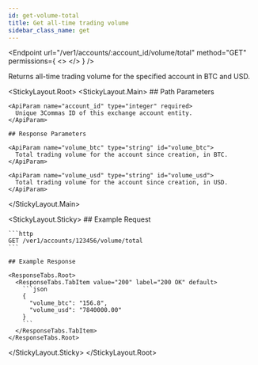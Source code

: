```yaml
---
id: get-volume-total
title: Get all-time trading volume
sidebar_class_name: get
---
```



<Endpoint
  url="/ver1/accounts/:account_id/volume/total"
  method="GET"
  permissions={
    <>
      <Permission title="Permission" description="ACCOUNTS_READ" />
      <Permission title="Security" description="SIGNED" />
    </>
  }
/>

Returns all-time trading volume for the specified account in BTC and USD.

<Separator />

<StickyLayout.Root>
  <StickyLayout.Main>
    ## Path Parameters

    <ApiParam name="account_id" type="integer" required>
      Unique 3Commas ID of this exchange account entity.
    </ApiParam>

    ## Response Parameters

    <ApiParam name="volume_btc" type="string" id="volume_btc">
      Total trading volume for the account since creation, in BTC.
    </ApiParam>

    <ApiParam name="volume_usd" type="string" id="volume_usd">
      Total trading volume for the account since creation, in USD.
    </ApiParam>
  </StickyLayout.Main>

  <StickyLayout.Sticky>
    ## Example Request

    ```http
    GET /ver1/accounts/123456/volume/total
    ```

    ## Example Response

    <ResponseTabs.Root>
      <ResponseTabs.TabItem value="200" label="200 OK" default>
        ```json
        {
          "volume_btc": "156.8",
          "volume_usd": "7840000.00"
        }
        ```
      </ResponseTabs.TabItem>
    </ResponseTabs.Root>
  </StickyLayout.Sticky>
</StickyLayout.Root>